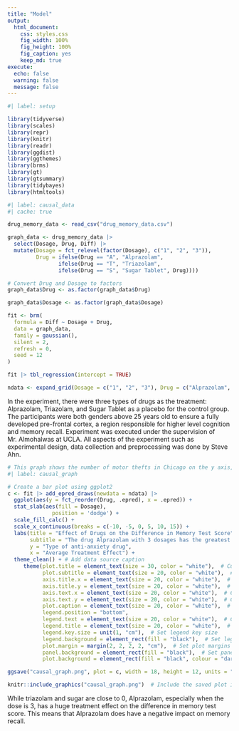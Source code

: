 ```yaml
---
title: "Model"
output: 
  html_document:
    css: styles.css  
    fig_width: 100%  
    fig_height: 100%  
    fig_caption: yes  
    keep_md: true 
execute: 
  echo: false  
  warning: false 
  message: false  
---
```


```r
#| label: setup 

library(tidyverse)
library(scales)  
library(repr)  
library(knitr)  
library(readr)  
library(ggdist)
library(ggthemes)
library(brms)
library(gt)
library(gtsummary)
library(tidybayes)
library(htmltools)

```

```r
#| label: causal_data 
#| cache: true

drug_memory_data <- read_csv("drug_memory_data.csv")

graph_data <- drug_memory_data |>
  select(Dosage, Drug, Diff) |>
  mutate(Dosage = fct_relevel(factor(Dosage), c("1", "2", "3")),
         Drug = ifelse(Drug == "A", "Alprazolam",
                ifelse(Drug == "T", "Triazolam",
                ifelse(Drug == "S", "Sugar Tablet", Drug))))

# Convert Drug and Dosage to factors
graph_data$Drug <- as.factor(graph_data$Drug)

graph_data$Dosage <- as.factor(graph_data$Dosage)

fit <- brm(
  formula = Diff ~ Dosage + Drug,
  data = graph_data,
  family = gaussian(),
  silent = 2,
  refresh = 0,
  seed = 12
)

fit |> tbl_regression(intercept = TRUE)

ndata <- expand_grid(Dosage = c("1", "2", "3"), Drug = c("Alprazolam", "Triazolam", "Sugar Tablet"))

```

In the experiment, there were three types of drugs as the treatment: Alprazolam, Triazolam, and Sugar Tablet as a placebo for the control group. The participants were both genders above 25 years old to ensure a fully developed pre-frontal cortex, a region responsible for higher level cognition and memory recall. Experiment was executed under the supervision of Mr. Almohalwas at UCLA. All aspects of the experiment such as experimental design, data collection and preprocessing was done by Steve Ahn.

```r
# This graph shows the number of motor thefts in Chicago on the y axis, and the year (2001 - 2024) on the x axis,the color represents if there has been an arrest made or not.
#| label: causal_graph 

# Create a bar plot using ggplot2
c <- fit |> add_epred_draws(newdata = ndata) |>
  ggplot(aes(y = fct_reorder(Drug, .epred), x = .epred)) +
  stat_slab(aes(fill = Dosage),
              position = 'dodge') +
  scale_fill_calc() +
  scale_x_continuous(breaks = c(-10, -5, 0, 5, 10, 15)) +
  labs(title = "Effect of Drugs on the Difference in Memory Test Score",
       subtitle = "The drug Alprazolam with 3 dosages has the greatest effect in memory test score.",
       y = "Type of anti-anxiety drug",
       x = "Average Treatment Effect") +
  theme_clean() + # Add data source caption
     theme(plot.title = element_text(size = 30, color = "white"),  # Customize plot title text
           plot.subtitle = element_text(size = 20, color = "white"),  # Customize plot subtitle text
           axis.title.x = element_text(size = 20, color = "white"),  # Customize x-axis title text
           axis.title.y = element_text(size = 20, color = "white"),  # Customize y-axis title text
           axis.text.x = element_text(size = 20, color = "white"),  # Customize x-axis text
           axis.text.y = element_text(size = 20, color = "white"),  # Customize y-axis text
           plot.caption = element_text(size = 20, color = "white"),  # Customize caption text
           legend.position = "bottom", 
           legend.text = element_text(size = 20, color = "white"),  # Customize legend text
           legend.title = element_text(size = 20, color = "white"),  # Customize legend title text
           legend.key.size = unit(1, "cm"),  # Set legend key size
           legend.background = element_rect(fill = "black"),  # Set legend background color
           plot.margin = margin(2, 2, 2, 2, "cm"),  # Set plot margins
           panel.background = element_rect(fill = "black"),  # Set panel background color
           plot.background = element_rect(fill = "black", colour = "darkgray"))  # Set plot background color and border

ggsave("causal_graph.png", plot = c, width = 18, height = 12, units = "in", limitsize = FALSE)  # Save the plot as a PNG file

knitr::include_graphics("causal_graph.png")  # Include the saved plot in the document

```

While triazolam and sugar are close to 0, Alprazolam, especially when the dose is 3, has a huge treatment effect on the difference in memory test score. This means that Alprazolam does have a negative impact on memory recall.
